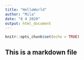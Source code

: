 ```yaml
---
title: "HelloWorld"
author: "Mila"
date: "8 4 2020"
output: html_document
---
```


```r
knitr::opts_chunk$set(echo = TRUE)
```

## This is a markdown file

